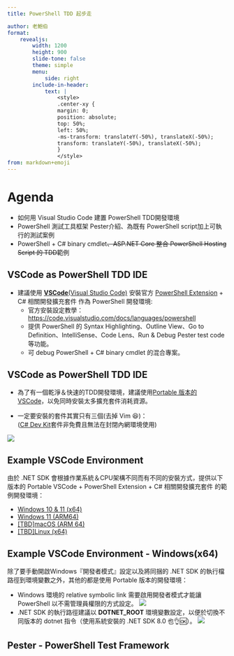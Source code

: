 ---
title: PowerShell TDD 起步走

author: 老鮑伯
format:
    revealjs:
        width: 1200
        height: 900
        slide-tone: false
        theme: simple
        menu:
            side: right
        include-in-header: 
            text: |
                <style>
                .center-xy {
                margin: 0;
                position: absolute;
                top: 50%;
                left: 50%;
                -ms-transform: translateY(-50%), translateX(-50%);
                transform: translateY(-50%), translateX(-50%);
                }
                </style>
from: markdown+emoji
---

# Agenda

* 如何用 Visual Studio Code 建置 PowerShell TDD開發環境
* PowerShell 測試工具框架 Pester介紹、為既有 PowerShell script加上可執行的測試案例
* PowerShell + C# binary cmdlet~~、ASP.NET Core 整合 PowerShell Hosting Script 的 TDD~~範例

## VSCode as PowerShell TDD IDE

* 建議使用 [**VSCode**(Visual Studio Code)](http://code.visualstudio.com) 安裝官方 [PowerShell Extension](http://github.com/PowerShell/vscode-powershell) + C# 相關開發擴充套件 作為 PowerShell 開發環境:
  * 官方安裝設定教學：<https://code.visualstudio.com/docs/languages/powershell>
  * 提供 PowerShell 的 Syntax Highlighting、Outline View、Go to Definition、IntelliSense、Code Lens、Run & Debug Pester test code 等功能。
  * 可 debug PowerShell + C# binary cmdlet 的混合專案。

## VSCode as PowerShell TDD IDE

* 為了有一個乾淨＆快速的TDD開發環境，建議使用[ Portable 版本的 VSCode](http://code.visualstudio.com/docs/editor/portable)，以免同時安裝太多擴充套件消耗資源。

* 一定要安裝的套件其實只有三個(去掉 Vim 😆)：<br/>
([C# Dev Kit](https://marketplace.visualstudio.com/items?itemName=ms-dotnettools.csdevkit)套件非免費且無法在封閉內網環境使用)

![](./pics/minimal_powershell_dev_extensions.png){fig-align="center"}

## Example VSCode Environment

由於 .NET SDK 會根據作業系統＆CPU架構不同而有不同的安裝方式，提供以下版本的 Portable VSCode + PowerShell Extension + C# 相關開發擴充套件 的範例開發環境：

* [Windows 10 & 11 (x64)](https://github.com/windperson/vscode_win32x64_pwsh)
* [Windows 11 (ARM64)](https://github.com/windperson/vscode_win32x64_pwsh)
* [[TBD]macOS (ARM 64)]()
* [[TBD]Linux (x64)]()

## Example VSCode Environment - Windows(x64) {.scrollable}



除了要手動開啟Windows『開發者模式』設定以及將同捆的 .NET SDK 的執行檔路徑到環境變數之外，其他的都是使用 Portable 版本的開發環境：

* Windows 環境的 relative symbolic link 需要啟用開發者模式才能讓 PowerShell 以不需管理員權限的方式設定。
   ![](./pics/win10_developer_mode.png)
* .NET SDK 的執行路徑建議以 **DOTNET_ROOT** 環境變數設定，以便於切換不同版本的 dotnet 指令（使用系統安裝的 .NET SDK 8.0 也👌🆗）。
   ![](./pics/)


## Pester - PowerShell Test Framework
